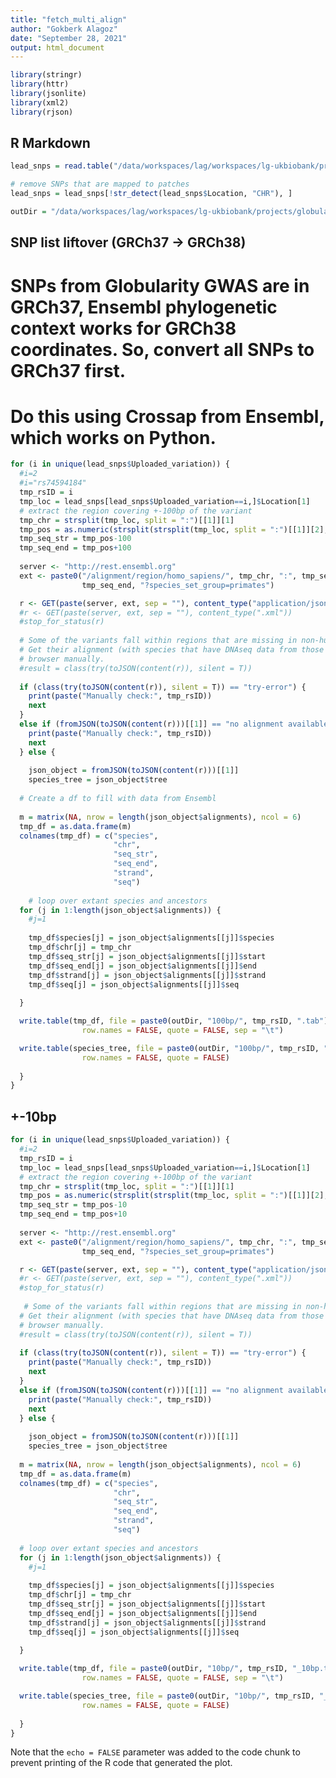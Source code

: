 ```yaml
---
title: "fetch_multi_align"
author: "Gokberk Alagoz"
date: "September 28, 2021"
output: html_document
---
```


```r
library(stringr)
library(httr)
library(jsonlite)
library(xml2)
library(rjson)
```

## R Markdown

```r
lead_snps = read.table("/data/workspaces/lag/workspaces/lg-ukbiobank/projects/globularity/evolution/results/VEP/globularity_lead_snps_VEP.txt", header = T)

# remove SNPs that are mapped to patches
lead_snps = lead_snps[!str_detect(lead_snps$Location, "CHR"), ]

outDir = "/data/workspaces/lag/workspaces/lg-ukbiobank/projects/globularity/evolution/results/phylogenetic_context/multiple_seq_alignments/"

```

## SNP list liftover (GRCh37 -> GRCh38)
# SNPs from Globularity GWAS are in GRCh37, Ensembl phylogenetic context works for GRCh38 coordinates. So, convert all SNPs to GRCh37 first.
# Do this using Crossap from Ensembl, which works on Python.

```r

for (i in unique(lead_snps$Uploaded_variation)) {
  #i=2
  #i="rs74594184"
  tmp_rsID = i
  tmp_loc = lead_snps[lead_snps$Uploaded_variation==i,]$Location[1]
  # extract the region covering +-100bp of the variant
  tmp_chr = strsplit(tmp_loc, split = ":")[[1]][1]
  tmp_pos = as.numeric(strsplit(strsplit(tmp_loc, split = ":")[[1]][2], split = "-")[[1]][1])
  tmp_seq_str = tmp_pos-100
  tmp_seq_end = tmp_pos+100
  
  server <- "http://rest.ensembl.org"
  ext <- paste0("/alignment/region/homo_sapiens/", tmp_chr, ":", tmp_seq_str, "-", 
                tmp_seq_end, "?species_set_group=primates")

  r <- GET(paste(server, ext, sep = ""), content_type("application/json"))
  #r <- GET(paste(server, ext, sep = ""), content_type(".xml"))
  #stop_for_status(r)
 
  # Some of the variants fall within regions that are missing in non-human ape genome assemblies. 
  # Get their alignment (with species that have DNAseq data from those regions) from the Ensembl 
  # browser manually.
  #result = class(try(toJSON(content(r)), silent = T))
  
  if (class(try(toJSON(content(r)), silent = T)) == "try-error") {
    print(paste("Manually check:", tmp_rsID))
    next
  } 
  else if (fromJSON(toJSON(content(r)))[[1]] == "no alignment available for this region") {
    print(paste("Manually check:", tmp_rsID))
    next
  } else {
  
    json_object = fromJSON(toJSON(content(r)))[[1]]
    species_tree = json_object$tree
  
  # Create a df to fill with data from Ensembl
  
  m = matrix(NA, nrow = length(json_object$alignments), ncol = 6)
  tmp_df = as.data.frame(m)
  colnames(tmp_df) = c("species", 
                       "chr", 
                       "seq_str", 
                       "seq_end",  
                       "strand", 
                       "seq")
  
    # loop over extant species and ancestors
  for (j in 1:length(json_object$alignments)) {
    #j=1
    
    tmp_df$species[j] = json_object$alignments[[j]]$species
    tmp_df$chr[j] = tmp_chr
    tmp_df$seq_str[j] = json_object$alignments[[j]]$start
    tmp_df$seq_end[j] = json_object$alignments[[j]]$end
    tmp_df$strand[j] = json_object$alignments[[j]]$strand
    tmp_df$seq[j] = json_object$alignments[[j]]$seq
    
  }

  write.table(tmp_df, file = paste0(outDir, "100bp/", tmp_rsID, ".tab"),
                row.names = FALSE, quote = FALSE, sep = "\t")

  write.table(species_tree, file = paste0(outDir, "100bp/", tmp_rsID, "_tree.txt"),
                row.names = FALSE, quote = FALSE)
  
  }
}

```

## +-10bp

```r
for (i in unique(lead_snps$Uploaded_variation)) {
  #i=2
  tmp_rsID = i
  tmp_loc = lead_snps[lead_snps$Uploaded_variation==i,]$Location[1]
  # extract the region covering +-100bp of the variant
  tmp_chr = strsplit(tmp_loc, split = ":")[[1]][1]
  tmp_pos = as.numeric(strsplit(strsplit(tmp_loc, split = ":")[[1]][2], split = "-")[[1]][1])
  tmp_seq_str = tmp_pos-10
  tmp_seq_end = tmp_pos+10
  
  server <- "http://rest.ensembl.org"
  ext <- paste0("/alignment/region/homo_sapiens/", tmp_chr, ":", tmp_seq_str, "-", 
                tmp_seq_end, "?species_set_group=primates")

  r <- GET(paste(server, ext, sep = ""), content_type("application/json"))
  #r <- GET(paste(server, ext, sep = ""), content_type(".xml"))
  #stop_for_status(r)
 
   # Some of the variants fall within regions that are missing in non-human ape genome assemblies. 
  # Get their alignment (with species that have DNAseq data from those regions) from the Ensembl 
  # browser manually.
  #result = class(try(toJSON(content(r)), silent = T))
  
  if (class(try(toJSON(content(r)), silent = T)) == "try-error") {
    print(paste("Manually check:", tmp_rsID))
    next
  } 
  else if (fromJSON(toJSON(content(r)))[[1]] == "no alignment available for this region") {
    print(paste("Manually check:", tmp_rsID))
    next
  } else {
    
    json_object = fromJSON(toJSON(content(r)))[[1]]
    species_tree = json_object$tree
  
  m = matrix(NA, nrow = length(json_object$alignments), ncol = 6)
  tmp_df = as.data.frame(m)
  colnames(tmp_df) = c("species", 
                       "chr", 
                       "seq_str", 
                       "seq_end",  
                       "strand", 
                       "seq")
  
  # loop over extant species and ancestors
  for (j in 1:length(json_object$alignments)) {
    #j=1
    
    tmp_df$species[j] = json_object$alignments[[j]]$species
    tmp_df$chr[j] = tmp_chr
    tmp_df$seq_str[j] = json_object$alignments[[j]]$start
    tmp_df$seq_end[j] = json_object$alignments[[j]]$end
    tmp_df$strand[j] = json_object$alignments[[j]]$strand
    tmp_df$seq[j] = json_object$alignments[[j]]$seq
    
  }

  write.table(tmp_df, file = paste0(outDir, "10bp/", tmp_rsID, "_10bp.tab"),
                row.names = FALSE, quote = FALSE, sep = "\t")

  write.table(species_tree, file = paste0(outDir, "10bp/", tmp_rsID, "_10bp_tree.txt"),
                row.names = FALSE, quote = FALSE)
  
  }
}
```

Note that the `echo = FALSE` parameter was added to the code chunk to prevent printing of the R code that generated the plot.
